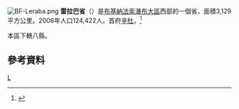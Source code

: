 [[File:BF-Leraba.png|right]]
'''雷拉巴省'''（{{lang-fr|Léraba}}）是[[布基納法索|布基納法索]][[瀑布大區_(布基納法索)|瀑布大區]]西部的一個省，面積3,129平方公里。2006年人口124,422人。首府[[辛杜|辛杜]]。<ref>{{Cite web |url=http://www.insd.bf/Documents/Publications/INSD/Publications/Resultats_enquetes/Autres%20enq/Rapport_preliminaire_RGPH06.pdf |title=2006年人口普查初步結果 |access-date=2008-09-22 |archive-url=https://web.archive.org/web/20150721185435/http://www.insd.bf/Documents/Publications/INSD/Publications/Resultats_enquetes/Autres%20enq/Rapport_preliminaire_RGPH06.pdf |archive-date=2015-07-21 |dead-url=yes }}</ref>

本區下轄八縣。

==參考資料==
{{Reflist}}
{{coord|display=title}}
{{BurkinaFaso-geo-stub}}
{{布吉納法索行政區劃}}

[[Category:布基納法索省份|L]]